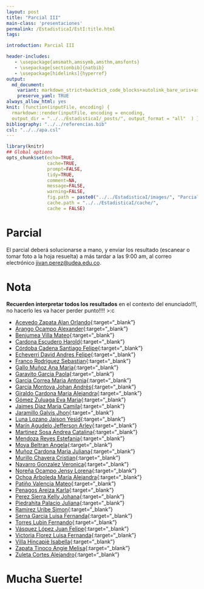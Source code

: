 ```yaml
---
layout: post
title: "Parcial III"
main-class: 'presentaciones'
permalink: /EstadisticaI/EstI:title.html
tags:

introduction: Parcial III

header-includes:
   - \usepackage{amsmath,amssymb,amsthm,amsfonts}
   - \usepackage[sectionbib]{natbib}
   - \usepackage[hidelinks]{hyperref}
output:
  md_document:
    variant: markdown_strict+backtick_code_blocks+autolink_bare_uris+ascii_identifiers+tex_math_single_backslash
    preserve_yaml: TRUE
always_allow_html: yes   
knit: (function(inputFile, encoding) {
  rmarkdown::render(inputFile, encoding = encoding,
  output_dir = "../../EstadisticaI/_posts/", output_format = "all"  ) })
bibliography: "../../referencias.bib"
csl: "../../apa.csl"
---
```


```r
library(knitr)
## Global options
opts_chunk$set(echo=TRUE,
               cache=TRUE,
               prompt=FALSE,
               tidy=TRUE,
               comment=NA,
               message=FALSE,
               warning=FALSE,
               fig.path = paste0("../../EstadisticaI/images/", "ParcialIII"),
               cache.path = "../../EstadisticaI/cache/",
               cache = FALSE)
```
# Parcial
El parcial deberá solucionarse a mano, y enviar los resultado (escanear o tomar foto a la hoja resuelta) a más tardar a las 9:00 am, al correo electrónico <a target="_blank" href="mailto:jivan.perez@udea.edu.co"> jivan.perez@udea.edu.co</a>. 

# Nota
**Recuerden interpretar todos los resultados** en el contexto del enunciado!!!, no hacerlo les va hacer perder punto!!!! >:c

* [Acevedo Zapata Alan Orlando](https://github.com/jiperezga/jiperezga.github.io/raw/master/Dataset/Parcial/P1152220366.pdf){:target="_blank"}
* [Arango Ocampo Alexander](https://github.com/jiperezga/jiperezga.github.io/raw/master/Dataset/Parcial/P1021803535.pdf){:target="_blank"}
* [Benjumea Villa Mateo](https://github.com/jiperezga/jiperezga.github.io/raw/master/Dataset/Parcial/P1193526570.pdf){:target="_blank"}
* [Cardona Escudero Harold](https://github.com/jiperezga/jiperezga.github.io/raw/master/Dataset/Parcial/P1036681549.pdf){:target="_blank"}
* [Córdoba Cadena Santiago Felipe](https://github.com/jiperezga/jiperezga.github.io/raw/master/Dataset/Parcial/P1004236627.pdf){:target="_blank"}
* [Echeverri David Andres Felipe](https://github.com/jiperezga/jiperezga.github.io/raw/master/Dataset/Parcial/P1000296059.pdf){:target="_blank"}
* [Franco Rodriguez Sebastian](https://github.com/jiperezga/jiperezga.github.io/raw/master/Dataset/Parcial/P1037237922.pdf){:target="_blank"}
* [Gallo Muñoz Ana Maria](https://github.com/jiperezga/jiperezga.github.io/raw/master/Dataset/Parcial/P1036782913.pdf){:target="_blank"}
* [Garavito Garcia Paola](https://github.com/jiperezga/jiperezga.github.io/raw/master/Dataset/Parcial/P1152468344.pdf){:target="_blank"}
* [Garcia Correa Maria Antonia](https://github.com/jiperezga/jiperezga.github.io/raw/master/Dataset/Parcial/P1000417107.pdf){:target="_blank"}
* [García Montoya Johan Andrés](https://github.com/jiperezga/jiperezga.github.io/raw/master/Dataset/Parcial/P1017248422.pdf){:target="_blank"}
* [Giraldo Cardona Maria Alejandra](https://github.com/jiperezga/jiperezga.github.io/raw/master/Dataset/Parcial/P1007374227.pdf){:target="_blank"}
* [Gómez Zuluaga Eva Maria](https://github.com/jiperezga/jiperezga.github.io/raw/master/Dataset/Parcial/P1234989002.pdf){:target="_blank"}
* [Jaimes Diaz Maria Camila](https://github.com/jiperezga/jiperezga.github.io/raw/master/Dataset/Parcial/P1000533983.pdf){:target="_blank"}
* [Jaramillo Galvis Jhon](https://github.com/jiperezga/jiperezga.github.io/raw/master/Dataset/Parcial/P1004347892.pdf){:target="_blank"}
* [Luna Lozano Jaison Yesid](https://github.com/jiperezga/jiperezga.github.io/raw/master/Dataset/Parcial/P1010134743.pdf){:target="_blank"}
* [Marín Agudelo Jefferson Arley](https://github.com/jiperezga/jiperezga.github.io/raw/master/Dataset/Parcial/P1017227638.pdf){:target="_blank"}
* [Martinez Sosa Andrea Catalina](https://github.com/jiperezga/jiperezga.github.io/raw/master/Dataset/Parcial/P1017159829.pdf){:target="_blank"}
* [Mendoza Reyes Estefania](https://github.com/jiperezga/jiperezga.github.io/raw/master/Dataset/Parcial/P1000393614.pdf){:target="_blank"}
* [Moya Beltran Angela](https://github.com/jiperezga/jiperezga.github.io/raw/master/Dataset/Parcial/P1006827132.pdf){:target="_blank"}
* [Muñoz Cardona Maria Juliana](https://github.com/jiperezga/jiperezga.github.io/raw/master/Dataset/Parcial/P1000444797.pdf){:target="_blank"}
* [Murillo Chavera Cristian](https://github.com/jiperezga/jiperezga.github.io/raw/master/Dataset/Parcial/P1214713668.pdf){:target="_blank"}
* [Navarro Gonzalez Veronica](https://github.com/jiperezga/jiperezga.github.io/raw/master/Dataset/Parcial/P1003290622.pdf){:target="_blank"}
* [Noreña Ocampo Jensy Lorena](https://github.com/jiperezga/jiperezga.github.io/raw/master/Dataset/Parcial/P1037666245.pdf){:target="_blank"}
* [Ochoa Arboleda María Alejandra](https://github.com/jiperezga/jiperezga.github.io/raw/master/Dataset/Parcial/P1000291035.pdf){:target="_blank"}
* [Patiño Valencia Mateo](https://github.com/jiperezga/jiperezga.github.io/raw/master/Dataset/Parcial/P1037649063.pdf){:target="_blank"}
* [Penagos Areiza Karla](https://github.com/jiperezga/jiperezga.github.io/raw/master/Dataset/Parcial/P1001028460.pdf){:target="_blank"}
* [Perez Sierra Kelly Johana](https://github.com/jiperezga/jiperezga.github.io/raw/master/Dataset/Parcial/P1035880049.pdf){:target="_blank"}
* [Piedrahita Palacio Juliana](https://github.com/jiperezga/jiperezga.github.io/raw/master/Dataset/Parcial/P1001456425.pdf){:target="_blank"}
* [Ramirez Uribe Simon](https://github.com/jiperezga/jiperezga.github.io/raw/master/Dataset/Parcial/P1037667721.pdf){:target="_blank"}
* [Serna Garcia Luisa Fernanda](https://github.com/jiperezga/jiperezga.github.io/raw/master/Dataset/Parcial/P1001755948.pdf){:target="_blank"}
* [Torres  Lubin Fernando](https://github.com/jiperezga/jiperezga.github.io/raw/master/Dataset/Parcial/P71388332.pdf){:target="_blank"}
* [Vásquez López Juan Felipe](https://github.com/jiperezga/jiperezga.github.io/raw/master/Dataset/Parcial/P1128444892.pdf){:target="_blank"}
* [Victoria Florez Luisa Fernanda](https://github.com/jiperezga/jiperezga.github.io/raw/master/Dataset/Parcial/P1192779829.pdf){:target="_blank"}
* [Villa Hincapiè Isabella](https://github.com/jiperezga/jiperezga.github.io/raw/master/Dataset/Parcial/P1000410842.pdf){:target="_blank"}
* [Zapata Tinoco Angie Melisa](https://github.com/jiperezga/jiperezga.github.io/raw/master/Dataset/Parcial/P1152457136.pdf){:target="_blank"}
* [Zuleta Cortes Alejandro](https://github.com/jiperezga/jiperezga.github.io/raw/master/Dataset/Parcial/P1001481021.pdf){:target="_blank"}


<h1> Mucha Suerte! </h1>

